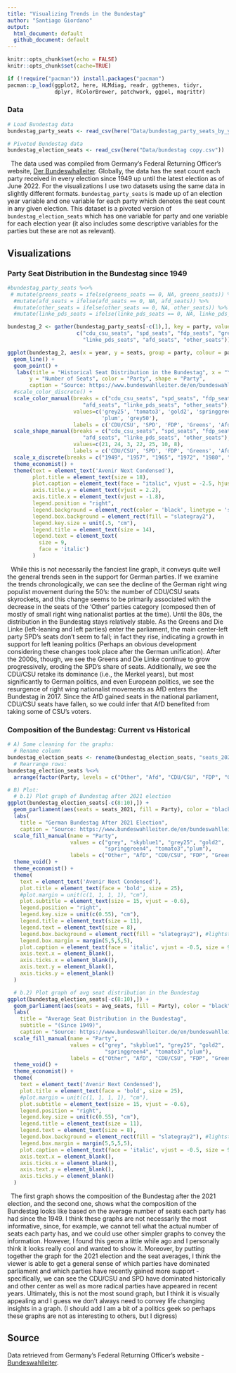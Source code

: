 ```yaml
---
title: "Visualizing Trends in the Bundestag"
author: "Santiago Giordano" 
output:
  html_document: default
  github_document: default
---
```


```r
knitr::opts_chunk$set(echo = FALSE)
knitr::opts_chunk$set(cache=TRUE)
```


```r
if (!require("pacman")) install.packages("pacman")
pacman::p_load(ggplot2, here, HLMdiag, readr, ggthemes, tidyr,
               dplyr, RColorBrewer, patchwork, ggpol, magrittr)
```


### Data

```r
# Load Bundestag data
bundestag_party_seats <- read_csv(here("Data/bundestag_party_seats_by_year copy.csv"))

# Pivoted Bundestag data
bundestag_election_seats <- read_csv(here("Data/bundestag copy.csv"))
```

|   The data used was compiled from Germany's Federal Returning Officer's website, [Der Bundeswhalleiter](https://www.bundeswahlleiter.de/en/bundeswahlleiter.html). Globally, the data has the seat count each party received in every election since 1949 up until the latest election as of June 2022. For the visualizations I use two datasets using the same data in slightly different formats. `bundestag_party_seats` is made up of an election year variable and one variable for each party which denotes the seat count in any given election. This dataset is a pivoted version of `bundestag_election_seats` which has one variable for party and one variable for each election year (it also includes some descriptive variables for the parties but these are not as relevant).



## Visualizations


### Party Seat Distribution in the Bundestag since 1949

```r
#bundestag_party_seats %<>% 
 # mutate(greens_seats = ifelse(greens_seats == 0, NA, greens_seats)) %>% 
  #mutate(afd_seats = ifelse(afd_seats == 0, NA, afd_seats)) %>% 
  #mutate(other_seats = ifelse(other_seats == 0, NA, other_seats)) %>% 
  #mutate(linke_pds_seats = ifelse(linke_pds_seats == 0, NA, linke_pds_seats))

bundestag_2 <- gather(bundestag_party_seats[-c(1),], key = party, value = seats, 
                      c("cdu_csu_seats", "spd_seats", "fdp_seats", "greens_seats", 
                        "linke_pds_seats", "afd_seats", "other_seats")) 

ggplot(bundestag_2, aes(x = year, y = seats, group = party, colour = party, shape = party)) + 
  geom_line() +
  geom_point() +
   labs(title = "Historical Seat Distribution in the Bundestag", x = "Year", 
       y = "Number of Seats", color = "Party", shape = "Party",
       caption = "Source: https://www.bundeswahlleiter.de/en/bundeswahlleiter.html") +
  #scale_color_discrete() +
  scale_color_manual(breaks = c("cdu_csu_seats", "spd_seats", "fdp_seats", "greens_seats", 
                        "afd_seats", "linke_pds_seats", "other_seats"),
                     values=c('grey25', 'tomato3', 'gold2', 'springgreen4', 'skyblue1',
                              'plum', 'grey50'),
                     labels = c('CDU/CSU', 'SPD', 'FDP', 'Greens', 'Afd', 'Die Linke', 'Other')) +
  scale_shape_manual(breaks = c("cdu_csu_seats", "spd_seats", "fdp_seats", "greens_seats", 
                        "afd_seats", "linke_pds_seats", "other_seats"),
                     values=c(21, 24, 3, 22, 25, 10, 8),
                     labels = c('CDU/CSU', 'SPD', 'FDP', 'Greens', 'Afd', 'Die Linke', 'Other')) +
  scale_x_discrete(breaks = c("1949", "1957", "1965", "1972", "1980", "1987", "1994", "2002", "2009", "2017")) +
  theme_economist() +
  theme(text = element_text('Avenir Next Condensed'),
        plot.title = element_text(size = 18),
        plot.caption = element_text(face = "italic", vjust = -2.5, hjust = 1.4, size = 9),
        axis.title.y = element_text(vjust = 2.2),
        axis.title.x = element_text(vjust = -1.8),
        legend.position = "right",
        legend.background = element_rect(color = 'black', linetype = 'solid'),
        legend.box.background = element_rect(fill = "slategray2"),
        legend.key.size = unit(.5, "cm"),
        legend.title = element_text(size = 14),
        legend.text = element_text(
          size = 9,
          face = 'italic')
        )
```

|   While this is not necessarily the fanciest line graph, it conveys quite well the general trends seen in the support for German parties. If we examine the trends chronologically, we can see the decline of the German right wing populist movement during the 50's: the number of CDU/CSU seats skyrockets, and this change seems to be primarily associated with the decrease in the seats of the 'Other' parties category (composed then of mostly of small right wing nationalist parties at the time). Until the 80s, the distribution in the Bundestag stays relatively stable. As the Greens and Die Linke (left-leaning and left parties) enter the parliament, the main center-left party SPD's seats don't seem to fall; in fact they rise, indicating a growth in support for left leaning politics (Perhaps an obvious development considering these changes took place after the German unification). After the 2000s, though, we see the Greens and Die Linke continue to grow progressively, eroding the SPD's share of seats. Additionally, we see the CDU/CSU retake its dominance (i.e., the Merkel years), but most significantly to German politics, and even European politics, we see the resurgence of right wing nationalist movements as AfD enters the Bundestag in 2017. Since the AfD gained seats in the national parliament, CDU/CSU seats have fallen, so we could infer that AfD benefited from taking some of CSU's voters. 


### Composition of the Bundestag: Current vs Historical 

```r
# A) Some cleaning for the graphs:
  # Rename column
bundestag_election_seats <- rename(bundestag_election_seats, "seats_2021" = "2021")
  # Rearrange rows:
bundestag_election_seats %<>% 
  arrange(factor(Party, levels = c("Other", "Afd", "CDU/CSU", "FDP", "Grüne", "SPD", "Die Linke (PDS)")))
```

```r
# B) Plot:
  # b.1) Plot graph of Bundestag after 2021 election
ggplot(bundestag_election_seats[-c(8:10),]) + 
  geom_parliament(aes(seats = seats_2021, fill = Party), color = "black") +
  labs(
    title = "German Bundestag After 2021 Election",
    caption = "Source: https://www.bundeswahlleiter.de/en/bundeswahlleiter.html") +
  scale_fill_manual(name = "Party", 
                    values = c("grey", "skyblue1", "grey25", "gold2",  
                               "springgreen4", "tomato3","plum"), 
                    labels = c("Other", "AfD", "CDU/CSU", "FDP", "Greens", "SPD", "Die Linke")) + 
  theme_void() +
  theme_economist() +
  theme(
    text = element_text('Avenir Next Condensed'),
    plot.title = element_text(face = 'bold', size = 25),
    #plot.margin = unit(c(1, 1, 1, 1), "cm"),
    plot.subtitle = element_text(size = 15, vjust = -0.6),
    legend.position = "right",
    legend.key.size = unit(c(0.55), "cm"),
    legend.title = element_text(size = 11),
    legend.text = element_text(size = 8),
    legend.box.background = element_rect(fill = "slategray2"), #lightsteelblue2 slategray2
    legend.box.margin = margin(5,5,5,5),
    plot.caption = element_text(face = 'italic', vjust = -0.5, size = 9, hjust = 1),
    axis.text.x = element_blank(),
    axis.ticks.x = element_blank(),
    axis.text.y = element_blank(),
    axis.ticks.y = element_blank()
  )
```

```r
  # b.2) Plot graph of avg seat distribution in the Bundestag
ggplot(bundestag_election_seats[-c(8:10),]) + 
  geom_parliament(aes(seats = avg_seats, fill = Party), color = "black") +
  labs(
    title = "Average Seat Distribution in the Bundestag",
    subtitle = "(Since 1949)",
    caption = "Source: https://www.bundeswahlleiter.de/en/bundeswahlleiter.html") +
  scale_fill_manual(name = "Party", 
                    values = c("grey", "skyblue1", "grey25", "gold2",  
                               "springgreen4", "tomato3","plum"), 
                    labels = c("Other", "AfD", "CDU/CSU", "FDP", "Greens", "SPD", "Die Linke")) + #bundestag_election_seats$Party
  theme_void() +
  theme_economist() +
  theme(
    text = element_text('Avenir Next Condensed'),
    plot.title = element_text(face = 'bold', size = 25),
    #plot.margin = unit(c(1, 1, 1, 1), "cm"),
    plot.subtitle = element_text(size = 15, vjust = -0.6),
    legend.position = "right",
    legend.key.size = unit(c(0.55), "cm"),
    legend.title = element_text(size = 11),
    legend.text = element_text(size = 8),
    legend.box.background = element_rect(fill = "slategray2"), #lightsteelblue2 slategray2
    legend.box.margin = margin(5,5,5,5),
    plot.caption = element_text(face = 'italic', vjust = -0.5, size = 9, hjust = 1),
    axis.text.x = element_blank(),
    axis.ticks.x = element_blank(),
    axis.text.y = element_blank(),
    axis.ticks.y = element_blank()
  )

```
<p>
|   The first graph shows the composition of the Bundestag after the 2021 election, and the second one, shows what the composition of the Bundestag looks like based on the average number of seats each party has had since the 1949. I think these graphs are not necessarily the most informative, since, for example, we cannot tell what the actual number of seats each party has, and we could use other simpler graphs to convey the information. However, I found this geom a little while ago and I personally think it looks really cool and wanted to show it. Moreover, by putting together the graph for the 2021 election and the seat averages, I think the viewer is able to get a general sense of which parties have dominated parliament and which parties have recently gained more support - specifically, we can see the CDU/CSU and SPD have dominated historically and other center as well as more radical parties have appeared in recent years. Ultimately, this is not the most sound graph, but I think it is visually appealing and I guess we don't always need to convey life changing insights in a graph. (I should add I am a bit of a politics geek so perhaps these graphs are not as interesting to others, but I digress)



## Source

Data retrieved from Germany's Federal Returning Officer's website - [Bundeswahlleiter](https://www.bundeswahlleiter.de/en/bundeswahlleiter.html). 

